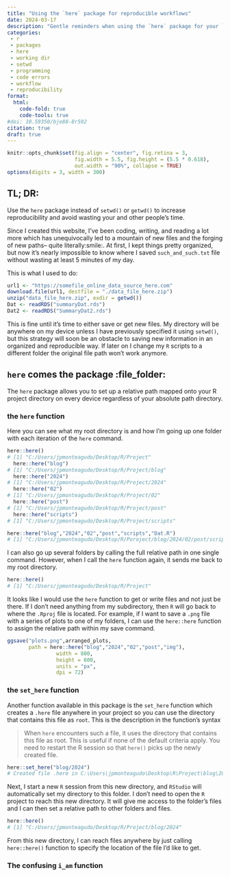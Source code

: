 ```yaml
---
title: "Using the `here` package for reproducible workflows"
date: 2024-03-17
description: "Gentle reminders when using the `here` package for your `RStudio` projects"
categories:
 - r
 - packages
 - here
 - working dir
 - setwd
 - programming
 - code errors
 - workflow
 - reproducibility
format:
  html:
    code-fold: true
    code-tools: true
#doi: 10.59350/bje88-8r592
citation: true
draft: true
---
```


```r
knitr::opts_chunk$set(fig.align = "center", fig.retina = 3,
                      fig.width = 5.5, fig.height = (5.5 * 0.618),
                      out.width = "90%", collapse = TRUE)
options(digits = 3, width = 300)
```

## TL; DR: 

Use the `here` package instead of `setwd()` or `getwd()` to increase reproducibility and avoid wasting your and other people's time.

Since I created this website, I've been coding, writing, and reading a lot more which has unequivocally led to a mountain of new files and  the forging of new paths– quite literally:smile:. At first, I kept things pretty organized, but now it's nearly impossible to know where I saved `such_and_such.txt` file without wasting at least 5 minutes of my day. 

This is what I used to do:

```r
url1 <- "https://somefile_online_data_source_here.com"
download.file(url1, destfile = "./data_file_here.zip")
unzip("data_file_here.zip", exdir = getwd())
Dat <- readRDS("summaryDat.rds")
Dat2 <- readRDS("SummaryDat2.rds")
```

This is fine until it's time to either save or get new files. My directory will be anywhere on my device unless I have previously specified it using `setwd()`, but this strategy will soon be an obstacle to saving new information in an organized and reproducible way. If later on I change my `R` scripts to a different folder the original file path won't work anymore. 

## `here` comes the package :file_folder:

The `here` package allows you to set up a relative path mapped onto your R project directory on every device regardless of your absolute path directory.

### the `here` function 

Here you can see what my root directory is and how I'm going up one folder with each iteration of the `here` command.

```r
here::here()
# [1] "C:/Users/jpmonteagudo/Desktop/R/Project"
  here::here("blog")
# [1] "C:/Users/jpmonteagudo/Desktop/R/Project/blog"
  here::here("2024")
# [1] "C:/Users/jpmonteagudo/Desktop/R/Project/2024"
  here::here("02")
# [1] "C:/Users/jpmonteagudo/Desktop/R/Project/02"
  here::here("post")
# [1] "C:/Users/jpmonteagudo/Desktop/R/Project/post"
  here::here("scripts")
# [1] "C:/Users/jpmonteagudo/Desktop/R/Project/scripts"
```

```r
here::here("blog","2024","02","post","scripts","Dat.R")
# [1] "C:/Users/jpmonteagudo/Desktop/R/Poroject/blog/2024/02/post/scripts/Dat.R"
```

I can also go up several folders by calling the full relative path in one single command. However, when I call the `here` function again, it sends me back to my root directory.

```r
here::here()
# [1] "C:/Users/jpmonteagudo/Desktop/R/Project"
```

It looks like I would use the `here` function to get or write files and not just be there. If I don't need anything from my subdirectory, then `R` will go back to where the `.Rproj` file is located. For example, if I want to save a `.png` file with a series of plots to one of my folders, I can use the `here::here` function to assign the relative path within my save command.

```r
ggsave("plots.png",arranged_plots, 
       path = here::here("blog","2024","02","post","img"),
                width = 800,
                height = 600,
                units = "px",
                dpi = 72)
```

### the `set_here` function 

Another function available in this package is the `set_here` function which creates a `.here` file anywhere in your project so you can use the directory that contains this file as `root`. This is the description in the function's syntax

>When `here` encounters such a file, it uses the directory that contains this file as root. This is useful if none of the default criteria apply. You need to restart the R session so that `here()` picks up the newly created file.

```r
here::set_here("blog/2024")
# Created file .here in C:\Users\jpmonteagudo\Desktop\R\Project\blog\2024. Please start a new R session in the new project directory.
```

Next, I start a new `R` session from this new directory, and `RStudio` will automatically set my directory to this folder. I don't need to open the `R` project to reach this new directory. It will give me access to the folder's files and I can then set a relative path to other folders and files.

```r
here::here()
# [1] "C:/Users/jpmonteagudo/Desktop/R/Project/blog/2024"
```

From this new directory, I can reach files anywhere by just calling `here::here()` function to specify the location of the file I'd like to get. 

### The confusing `i_am` function


